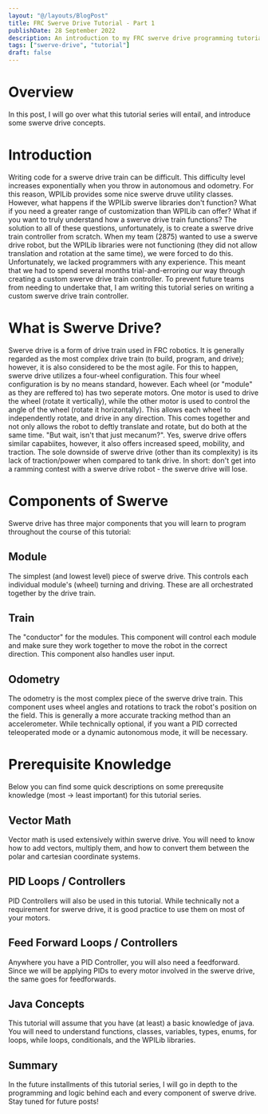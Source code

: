```yaml
---
layout: "@/layouts/BlogPost"
title: FRC Swerve Drive Tutorial - Part 1
publishDate: 28 September 2022
description: An introduction to my FRC swerve drive programming tutorial series
tags: ["swerve-drive", "tutorial"]
draft: false
---
```

# Overview
In this post, I will go over what this tutorial series will entail, and introduce some swerve drive concepts. 
# Introduction
Writing code for a swerve drive train can be difficult. This difficulty level increases exponentially when you throw in autonomous and odometry. For this reason, WPILib provides some nice swerve druve utility classes. However, what happens if the WPILib swerve libraries don't function? What if you need a greater range of customization than WPILib can offer? What if you want to truly understand how a swerve drive train functions? The solution to all of these questions, unfortunately, is to create a swerve drive train controller from scratch. When my team (2875) wanted to use a swerve drive robot, but the WPILib libraries were not functioning (they did not allow translation and rotation at the same time), we were forced to do this. Unfortunately, we lacked programmers with any experience. This meant that we had to spend several months trial-and-erroring our way through creating a custom swerve drive train controller. To prevent future teams from needing to undertake that, I am writing this tutorial series on writing a custom swerve drive train controller. 
# What is Swerve Drive?
Swerve drive is a form of drive train used in FRC robotics. It is generally regarded as the most complex drive train (to build, program, and drive); however, it is also considered to be the most agile. For this to happen, swerve drive utilizes a four-wheel configuration. This four wheel configuration is by no means standard, however. Each wheel (or "module" as they are reffered to) has two seperate motors. One motor is used to drive the wheel (rotate it vertically), while the other motor is used to control the angle of the wheel (rotate it horizontally). This allows each wheel to independently rotate, and drive in any direction. This comes together and not only allows the robot to deftly translate and rotate, but do both at the same time. "But wait, isn't that just mecanum?". Yes, swerve drive offers similar capabiites, however, it also offers increased speed, mobility, and traction. The sole downside of swerve drive (other than its complexity) is its lack of traction/power when compared to tank drive. In short: don't get into a ramming contest with a swerve drive robot - the swerve drive will lose. 
# Components of Swerve
Swerve drive has three major components that you will learn to program throughout the course of this tutorial:
## Module
The simplest (and lowest level) piece of swerve drive. This controls each individual module's (wheel) turning and driving. These are all orchestrated together by the drive train. 
## Train
The "conductor" for the modules. This component will control each module and make sure they work together to move the robot in the correct direction. This component also handles user input. 
## Odometry
The odometry is the most complex piece of the swerve drive train. This component uses wheel angles and rotations to track the robot's position on the field. This is generally a more accurate tracking method than an accelerometer. While technically optional, if you want a PID corrected teleoperated mode or a dynamic autonomous mode, it will be necessary. 
# Prerequisite Knowledge
Below you can find some quick descriptions on some prerequsite knowledge (most -> least important) for this tutorial series. 
## Vector Math
Vector math is used extensively within swerve drive. You will need to know how to add vectors, multiply them, and how to convert them between the polar and cartesian coordinate systems. 
## PID Loops / Controllers
PID Controllers will also be used in this tutorial. While technically not a requirement for swerve drive, it is good practice to use them on most of your motors. 
## Feed Forward Loops / Controllers
Anywhere you have a PID Controller, you will also need a feedforward. Since we will be applying PIDs to every motor involved in the swerve drive, the same goes for feedforwards.
## Java Concepts
This tutorial will assume that you have (at least) a basic knowledge of java. You will need to understand functions, classes, variables, types, enums, for loops, while loops, conditionals, and the WPILib libraries. 
## Summary
In the future installments of this tutorial series, I will go in depth to the programming and logic behind each and every component of swerve drive. Stay tuned for future posts!
